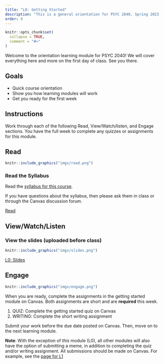 ```yaml
---
title: "L0: Getting Started"
description: "This is a general orientation for PSYC 2040, Spring 2023. Start here to learn more about how this course will work."
order: 0 
---
```


```r
knitr::opts_chunk$set(
  collapse = TRUE,
  comment = "#>"
)
```

Welcome to the orientation learning module for PSYC 2040! We will cover everything here and more on the first day of class. See you there.

## Goals

- Quick course orientation
- Show you how learning modules will work
- Get you ready for the first week

## Instructions 

Work through each of the following Read, View/Watch/listen, and Engage sections. You have the full week to complete any quizzes or assignments for this module.

## Read


:::::{.card .border .border-2 .border-info}
:::: {.grid .g-0}
::: {.g-col-3}
:::: {.card-body}

```r
knitr::include_graphics("imgs/read.png")
```

::::
:::

::: {.g-col-9}
:::: {.card-body}
### Read the Syllabus

Read the [syllabus for this course](https://teaching-me.github.io/cognition/articles/course_docs/syllabus.html).

If you have questions about the syllabus, then please ask them in class or through the Canvas discussion forum.

<a class="btn btn-outline-info" href="https://teaching-me.github.io/cognition/articles/course_docs/syllabus.html" role="button" >Read</a>
::::
:::
::::
:::::

## View/Watch/Listen {.mt-5}

:::::{.card .border .border-2 .border-info .mb-3}

:::: {.grid}
::: {.g-col-3}

:::

::: {.g-col-9}


### View the slides (uploaded before class)

:::
::::

:::: {.grid .g-0}


::: {.g-col-3}
:::: {.card-body}

```r
knitr::include_graphics("imgs/slides.png")
```

::::
:::

::: {.g-col-5}
:::: {.card-body}


<a class="btn btn-outline-info" href="../../slides/L0_getting_started.pdf" role="button" target="_blank">L0: Slides</a>


::::
:::


::::
:::::


## Engage {.mt-5}

:::::{.card .border .border-2 .border-info}
:::: {.grid .g-0}
::: {.g-col-3}
:::: {.card-body}

```r
knitr::include_graphics("imgs/engage.png")
```

::::
:::

::: {.g-col-9}
:::: {.card-body}


When you are ready, complete the assignments in the getting started module on Canvas. Both assignments are short and are **required** this week.

1. QUIZ: Complete the getting started quiz on Canvas 
2. WRITING: Complete the short writing assignment 

Submit your work before the due date posted on Canvas. Then, move on to the next learning module.

**Note**: With the exception of *this* module (L0), all other modules will also have the option of submitting a meme, in addition to completing the quiz and/or writing assignment. All submissions should be made on Canvas. For example, see the [page for L1](https://teaching-me.github.io/cognition/articles/modules/L1_What_is_cognition.html#engage)


::::
:::
::::
:::::

